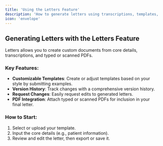 ```yaml
---
title: 'Using the Letters Feature'
description: 'How to generate letters using transcriptions, templates, and PDFs'
icon: 'envelope'
---
```


## Generating Letters with the Letters Feature
Letters allows you to create custom documents from core details, transcriptions, and typed or scanned PDFs.

### Key Features:
- **Customizable Templates**: Create or adjust templates based on your style by submitting examples.
- **Version History**: Track changes with a comprehensive version history.
- **Request Changes**: Easily request edits to generated letters.
- **PDF Integration**: Attach typed or scanned PDFs for inclusion in your final letter.

### How to Start:
1. Select or upload your template.
2. Input the core details (e.g., patient information).
3. Review and edit the letter, then export or save it.
